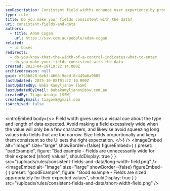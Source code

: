 ```yaml
---
seoDescription: Consistent field widths enhance user experience by providing clear data entry guidelines.
type: rule
title: Do you make your fields consistent with the data?
uri: consistent-fields-and-data
authors:
  - title: Adam Cogan
    url: https://ssw.com.au/people/adam-cogan
related:
  - ui-boxes
redirects:
  - do-you-know-that-the-width-of-a-control-indicates-what-to-enter
  - do-you-make-your-fields-consistent-with-the-data
created: 2023-04-18T19:22:14.000Z
archivedreason: null
guid: e765b828-6eb3-4666-9eed-8c449a6a9685
lastUpdated: 2025-10-08T01:22:10.000Z
lastUpdatedBy: Baba Kamyljanov [SSW]
lastUpdatedByEmail: babakamyljanov@ssw.com.au
createdBy: Tiago Araújo [SSW]
createdByEmail: tiagov8@gmail.com
isArchived: false
---
```


<introEmbed
  body={<>
Field width gives users a visual cue about the type and length of data expected. Avoid making a field excessively wide when the value will only be a few characters, and likewise avoid squeezing long values into fields that are too narrow. Size fields proportionally and keep them consistent so the UI sets the right expectation.
  </>}
/>
<imageEmbed
  alt="Image"
  size="large"
  showBorder={false}
  figureEmbed={ {
    preset: "badExample",
    figure: "Bad example - Fields are unnecessarily wide for their expected (short) values",
    shouldDisplay: true
  } }
  src="/uploads/rules/consistent-fields-and-data/long-width-field.png"
/>
<imageEmbed
  alt="Image"
  size="large"
  showBorder={false}
  figureEmbed={ {
    preset: "goodExample",
    figure: "Good example - Fields are sized appropriately for their expected values",
    shouldDisplay: true
  } }
  src="/uploads/rules/consistent-fields-and-data/short-width-field.png"
/>
